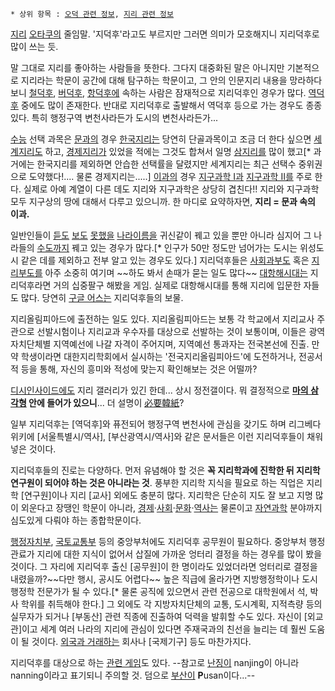  * 상위 항목 : [[오덕 관련 정보]], [[지리 관련 정보]]


[[지리]] [[오타쿠]]의 줄임말. '지덕후'라고도 부르지만 그러면 의미가 모호해지니 지리덕후로 많이 쓰는 듯.

말 그대로 지리를 좋아하는 사람들을 뜻한다. 그다지 대중화된 말은 아니지만 기본적으로 지리라는 학문이 공간에 대해 탐구하는 학문이고, 그 안의 인문지리 내용을 망라하다 보니 [[철덕후]], [[버덕후]], [[항덕후]]에 속하는 사람은 잠재적으로 지리덕후인 경우가 많다. [[역덕후]] 중에도 많이 존재한다. 반대로 지리덕후로 출발해서 역덕후 등으로 가는 경우도 종종 있다. 특히 행정구역 변천사라든가 도시의 변천사라든가...

[[수능]] 선택 과목은 [[문과]]의 경우 [[한국지리]]는 당연히 단골과목이고 조금 더 한다 싶으면 [[세계지리]]도 하고, [[경제지리]]가 있었을 적에는 그것도 합쳐서 일명 [[삼지리]]를 많이 했고[* 과거에는 한국지리를 제외하면 안습한 선택률을 달렸지만 세계지리는 최근 선택수 중위권으로 도약했다!.... 물론 경제지리는.....] [[이과]]의 경우 [[지구과학 Ⅰ]]과 [[지구과학 Ⅱ]]를 주로 한다. 실제로 아예 계열이 다른 데도 지리와 지구과학은 상당히 겹친다!! 지리와 지구과학 모두 지구상의 땅에 대해서 다루고 있으니까. 한 마디로 요약하자면, '''지리 = 문과 속의 이과.''' 

일반인들이 [[세인트 빈센트 그레나딘|듣도]] [[스와질랜드|보도]] [[세인트 키츠 네비스|못했을]] [[팔라우|나라]][[기니비사우|이름]]을 귀신같이 꿰고 있을 뿐만 아니라 심지어 그 나라들의 [[수도]]까지 꿰고 있는 경우가 많다.[* 인구가 50만 정도만 넘어가는 도시는 위성도시 같은 데를 제외하고 전부 알고 있는 경우도 있다.]  지리덕후들은 [[사회과부도]] 혹은 [[지리부도]]를 아주 소중히 여기며 ~~하도 봐서 손때가 묻는 일도 많다~~ [[대항해시대]]는 지리덕후라면 거의 십중팔구 해봤을 게임. 실제로 대항해시대를 통해 지리에 입문한 자들도 많다. 당연히 [[구글 어스]]는 지리덕후들의 보물.

지리올림피아드에 출전하는 일도 있다. 지리올림피아드는 보통 각 학교에서 지리교사 주관으로 선발시험이나 지리교과 우수자를 대상으로 선발하는 것이 보통이며, 이들은 광역자치단체별 지역예선에 나갈 자격이 주어지며, 지역예선 통과자는 전국본선에 진출. 만약 학생이라면 대한지리학회에서 실시하는 '전국지리올림피아드'에 도전하거나, 전공서적 등을 통해, 자신의 흥미와 적성에 맞는지 확인해보는 것은 어떨까?

[[디시인사이드]]에도 지리 갤러리가 있긴 한데... 상시 정전갤이다. 뭐 결정적으로 '''[[마의 삼각형]] 안에 들어가 있으니'''... 더 설명이 [[必要韓紙]]?

일부 지리덕후는 [역덕후]와 퓨전되어 행정구역 변천사에 관심을 갖기도 하며 리그베다 위키에 [서울특별시/역사], [부산광역시/역사]와 같은 문서들은 이런 지리덕후들이 채워넣은 것이다.

지리덕후들의 진로는 다양하다. 먼저 유념해야 할 것은 '''꼭 지리학과에 진학한 뒤 지리학 연구원이 되어야 하는 것은 아니라는 것'''. 풍부한 지리학 지식을 필요로 하는 직업은 지리학 [연구원]이나 지리 [교사] 외에도 충분히 많다. 지리학은 단순히 지도 잘 보고 지명 많이 외운다고 장땡인 학문이 아니라, [[경제]]·[[사회]]·[[문화]]·[[역사]]는 물론이고 [[자연과학]] 분야까지 심도있게 다뤄야 하는 종합학문이다.

[[행정자치부]], [[국토교통부]] 등의 중앙부처에도 지리덕후 공무원이 필요하다. 중앙부처 행정관료가 지리에 대한 지식이 없어서 삽질에 가까운 엉터리 결정을 하는 경우를 많이 봤을 것이다. 그 자리에 지리덕후 출신 [공무원]이 한 명이라도 있었더라면 엉터리로 결정을 내렸을까?~~다만 행시, 공시도 어렵다~~ 높은 직급에 올라가면 지방행정학이나 도시행정학 전문가가 될 수 있다.[* 물론 공직에 있으면서 관련 전공으로 대학원에서 석, 박사 학위를 취득해야 한다.] 그 외에도 각 지방자치단체의 교통, 도시계획, 지적측량 등의 실무자가 되거나 [부동산] 관련 직종에 진출하여 덕력을 발휘할 수도 있다. 자신이 [외교관]이고 세계 여러 나라의 지리에 관심이 있다면 주재국과의 친선을 늘리는 데 훨씬 도움이 될 것이다. [[무역|외국과 거래하는]] 회사나 [국제기구] 등도 마찬가지다.

지리덕후를 대상으로 하는 [http://www.kongregate.com/games/crafics/globetrotter-xl 관련 게임]도 있다. --참고로 [[난징]]이 nanjing이 아니라 nanning이라고 표기되니 주의할 것. 덤으로 [[부산]]이 '''P'''usan이다...--
